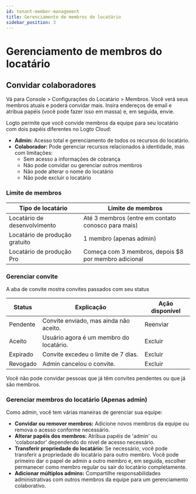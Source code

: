 ```yaml
---
id: tenant-member-management
title: Gerenciamento de membros do locatário
sidebar_position: 3
---
```


# Gerenciamento de membros do locatário

## Convidar colaboradores

Vá para <CloudLink to="/tenant-settings/members">Console > Configurações do Locatário > Membros</CloudLink>. Você verá seus membros atuais e poderá convidar mais. Insira endereços de email e atribua papéis (você pode fazer isso em massa) e, em seguida, envie.

Logto permite que você convide membros da equipe para seu locatário com dois papéis diferentes no Logto Cloud:

- **Admin:** Acesso total e gerenciamento de todos os recursos do locatário.
- **Colaborador:** Pode gerenciar recursos relacionados à identidade, mas com limitações:
  - Sem acesso a informações de cobrança
  - Não pode convidar ou gerenciar outros membros
  - Não pode alterar o nome do locatário
  - Não pode excluir o locatário

### Limite de membros

| Tipo de locatário              | Limite de membros                                    |
| ------------------------------ | ---------------------------------------------------- |
| Locatário de desenvolvimento   | Até 3 membros (entre em contato conosco para mais)   |
| Locatário de produção gratuito | 1 membro (apenas admin)                              |
| Locatário de produção Pro      | Começa com 3 membros, depois $8 por membro adicional |

### Gerenciar convite

A aba de convite mostra convites passados com seu status

| Status   | Explicação                              | Ação disponível |
| -------- | --------------------------------------- | --------------- |
| Pendente | Convite enviado, mas ainda não aceito.  | Reenviar        |
| Aceito   | Usuário agora é um membro do locatário. | Excluir         |
| Expirado | Convite excedeu o limite de 7 dias.     | Excluir         |
| Revogado | Admin cancelou o convite.               | Excluir         |

Você não pode convidar pessoas que já têm convites pendentes ou que já são membros.

### Gerenciar membros do locatário (Apenas admin)

Como admin, você tem várias maneiras de gerenciar sua equipe:

- **Convidar ou remover membros:** Adicione novos membros da equipe ou remova o acesso conforme necessário.
- **Alterar papéis dos membros:** Atribua papéis de 'admin' ou 'colaborador' dependendo do nível de acesso necessário.
- **Transferir propriedade do locatário:** Se necessário, você pode transferir a propriedade do locatário para outro membro. Você pode primeiro dar o papel de admin a outro membro e, em seguida, escolher permanecer como membro regular ou sair do locatário completamente.
- **Adicionar múltiplos admins:** Compartilhe responsabilidades administrativas com outros membros da equipe para um gerenciamento colaborativo.
